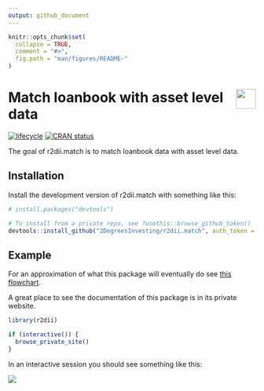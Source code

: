 ```yaml
---
output: github_document 
---
```

<!-- README.md is generated from README.Rmd. Please edit that file -->

```r
knitr::opts_chunk$set(
  collapse = TRUE,
  comment = "#>",
  fig.path = "man/figures/README-"
)
```

# <img src="https://i.imgur.com/3jITMq8.png" align="right" height=40 /> Match loanbook with asset level data

<!-- badges: start -->
[![lifecycle](https://img.shields.io/badge/lifecycle-experimental-orange.svg)](https://www.tidyverse.org/lifecycle/#experimental)
[![CRAN status](https://www.r-pkg.org/badges/version/r2dii.match)](https://CRAN.R-project.org/package=r2dii.match)
<!-- badges: end -->

The goal of r2dii.match is to match loanbook data with asset level data.

## Installation

Install the development version of r2dii.match with something like this:

```r
# install.packages("devtools")

# To install from a private repo, see ?usethis::browse_github_token()
devtools::install_github("2DegreesInvesting/r2dii.match", auth_token = "abc")
```

## Example

For an approximation of what this package will eventually do see [this flowchart](https://docs.google.com/document/d/10smLkRUIIc5zRYltx1jXLuTpEXslw018ihEq9LSQ3kA/edit?ts=5d7bae6c#heading=h.ogg9badrp207).

A great place to see the documentation of this package is in its private website.

```r
library(r2dii)

if (interactive()) {
  browse_private_site()
}
```

In an interactive session you should see something like this:

![](https://i.imgur.com/YIXj8GF.png)


